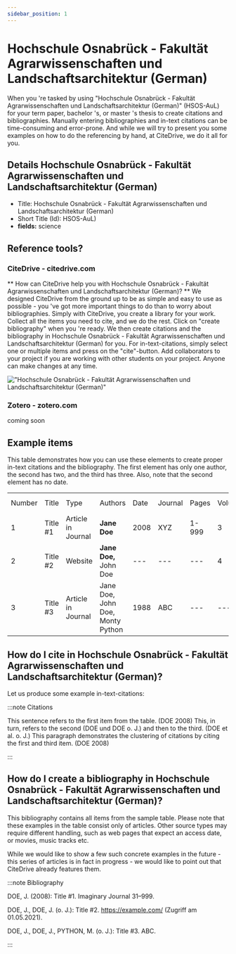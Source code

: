 ```yaml
---
sidebar_position: 1
---
```


# Hochschule Osnabrück - Fakultät Agrarwissenschaften und Landschaftsarchitektur (German)

When you 're tasked by using "Hochschule Osnabrück - Fakultät Agrarwissenschaften und Landschaftsarchitektur (German)" (HSOS-AuL) for your term paper, bachelor 's, or master 's thesis to create citations and bibliographies.
Manually entering bibliographies and in-text citations can be time-consuming and error-prone. And while we will try to present you some examples on how to do the referencing by hand, at CiteDrive, we do it all for you.

## Details  Hochschule Osnabrück - Fakultät Agrarwissenschaften und Landschaftsarchitektur (German)
* Title: Hochschule Osnabrück - Fakultät Agrarwissenschaften und Landschaftsarchitektur (German)
* Short Title (Id): HSOS-AuL)
* **fields:** science

## Reference tools?
### CiteDrive - citedrive.com
** How can CiteDrive help you with Hochschule Osnabrück - Fakultät Agrarwissenschaften und Landschaftsarchitektur (German)? **
We designed CiteDrive from the ground up to be as simple and easy to use as possible - you 've got more important things to do than to worry about bibliographies. Simply with CiteDrive, you create a library for your work. Collect all the items you need to cite, and we do the rest. Click on "create bibliography" when you 're ready. We then create citations and the bibliography in Hochschule Osnabrück - Fakultät Agrarwissenschaften und Landschaftsarchitektur (German) for you. For in-text-citations, simply select one or multiple items and press on the "cite"-button. Add collaborators to your project if you are working with other students on your project. Anyone can make changes at any time.


!["Hochschule Osnabrück - Fakultät Agrarwissenschaften und Landschaftsarchitektur (German)"](images/hochschule-osnabruck--fakultat-agrarwissenschaften-und-landschaftsarchitektur-german.svg "Choose Hochschule Osnabrück - Fakultät Agrarwissenschaften und Landschaftsarchitektur (German) in the CiteDrive App")

### Zotero - zotero.com

coming soon

## Example items

This table demonstrates how you can use these elements to create proper in-text citations and the bibliography. The first element has only one author, the second has two, and the third has three. Also, note that the second element has no date.


<table>
  <tr>
   <td>Number
   </td>
   <td>Title
   </td>
   <td>Type
   </td>
   <td>Authors
   </td>
   <td>Date
   </td>
   <td>Journal
   </td>
   <td>Pages
   </td>
   <td>Volume
   </td>
   <td>Issue
   </td>
   <td>Access Date
   </td>
  </tr>
  <tr>
   <td>1
   </td>
   <td>Title #1
   </td>
   <td>Article in Journal
   </td>
   <td><strong>Jane Doe</strong>
   </td>
   <td>2008
   </td>
   <td>XYZ
   </td>
   <td>1-999
   </td>
   <td>3
   </td>
   <td>2
   </td>
   <td>--
   </td>
  </tr>
  <tr>
   <td>
2
   </td>
   <td>Title #2
   </td>
   <td>Website
   </td>
   <td><strong>Jane Doe, </strong>John Doe
   </td>
   <td>---
   </td>
   <td>---
   </td>
   <td>---
   </td>
   <td>4
   </td>
   <td>---
   </td>
   <td>2020-05-01
   </td>
  </tr>
  <tr>
   <td>3
   </td>
   <td>Title #3
   </td>
   <td>Article in Journal
   </td>
   <td>Jane Doe, John Doe, Monty Python
   </td>
   <td>1988
   </td>
   <td>ABC
   </td>
   <td>---
   </td>
   <td>---
   </td>
   <td>16
   </td>
   <td>---
   </td>
  </tr>
</table>



## How do I cite in  Hochschule Osnabrück - Fakultät Agrarwissenschaften und Landschaftsarchitektur (German)?

Let us produce some example in-text-citations:

:::note Citations


This sentence refers to the first item from the table. (DOE 2008) This, in turn, refers to the second (DOE und DOE o. J.)
and then to the third.  (DOE et al. o. J.)
This paragraph demonstrates the clustering of citations by citing the first and third item. (DOE 2008)

:::

## How do I create a bibliography in Hochschule Osnabrück - Fakultät Agrarwissenschaften und Landschaftsarchitektur (German)?

This bibliography contains all items from the sample table. Please note that these examples in the table consist only of articles. Other source types may require different handling, such as web pages that expect an access date, or movies, music tracks etc.

While we would like to show a few such concrete examples in the future - this series of articles is in fact in progress - we would like to point out that CiteDrive already features them.

:::note Bibliography

DOE, J. (2008): Title #1. Imaginary Journal 31–999.

DOE, J., DOE, J. (o. J.): Title #2. https://example.com/ (Zugriff am 01.05.2021).

DOE, J., DOE, J., PYTHON, M. (o. J.): Title #3. ABC.



:::


        